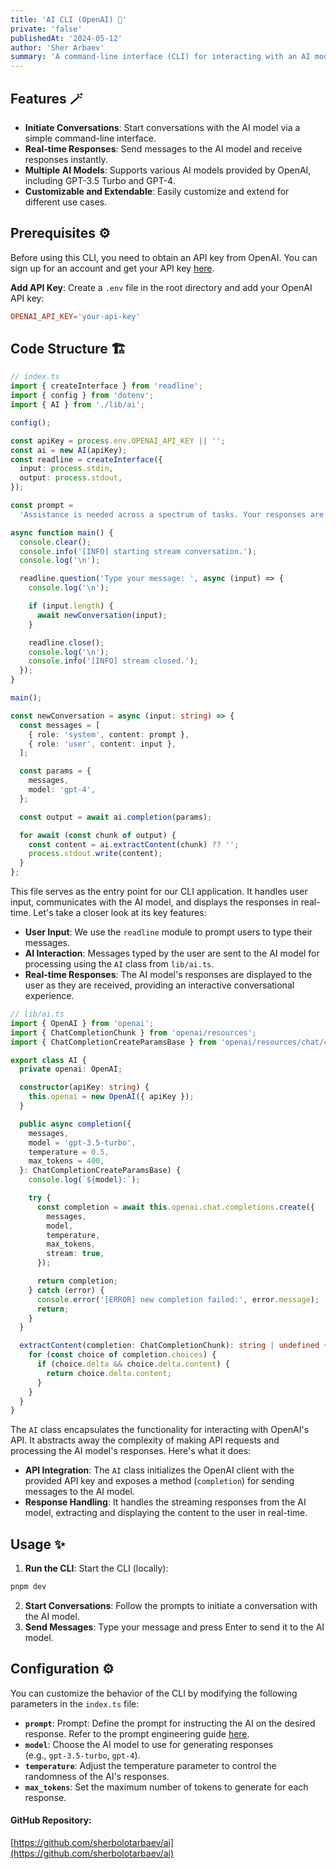 ```yaml
---
title: 'AI CLI (OpenAI) 🤖'
private: 'false'
publishedAt: '2024-05-12'
author: 'Sher Arbaev'
summary: 'A command-line interface (CLI) for interacting with an AI model using OpenAI's API. This CLI allows users to engage in text-based conversations with the AI model and receive responses in real-time.'
---
```


## Features 🪄

- **Initiate Conversations**: Start conversations with the AI model via a simple command-line interface.
- **Real-time Responses**: Send messages to the AI model and receive responses instantly.
- **Multiple AI Models**: Supports various AI models provided by OpenAI, including GPT-3.5 Turbo and GPT-4.
- **Customizable and Extendable**: Easily customize and extend for different use cases.

## Prerequisites ⚙️

Before using this CLI, you need to obtain an API key from OpenAI. You can sign up for an account and get your API key [here](https://openai.com).

**Add API Key**: Create a `.env` file in the root directory and add your OpenAI API key:

```makefile
OPENAI_API_KEY='your-api-key'
```

## Code Structure 🏗️

```typescript
// index.ts
import { createInterface } from 'readline';
import { config } from 'dotenv';
import { AI } from './lib/ai';

config();

const apiKey = process.env.OPENAI_API_KEY || '';
const ai = new AI(apiKey);
const readline = createInterface({
  input: process.stdin,
  output: process.stdout,
});

const prompt =
  'Assistance is needed across a spectrum of tasks. Your responses are expected to exude elegance and grace, reflecting a commitment to aesthetic excellence.';

async function main() {
  console.clear();
  console.info('[INFO] starting stream conversation.');
  console.log('\n');

  readline.question('Type your message: ', async (input) => {
    console.log('\n');

    if (input.length) {
      await newConversation(input);
    }

    readline.close();
    console.log('\n');
    console.info('[INFO] stream closed.');
  });
}

main();

const newConversation = async (input: string) => {
  const messages = [
    { role: 'system', content: prompt },
    { role: 'user', content: input },
  ];

  const params = {
    messages,
    model: 'gpt-4',
  };

  const output = await ai.completion(params);

  for await (const chunk of output) {
    const content = ai.extractContent(chunk) ?? '';
    process.stdout.write(content);
  }
};
```

This file serves as the entry point for our CLI application. It handles user input, communicates with the AI model, and displays the responses in real-time. Let's take a closer look at its key features:

- **User Input**: We use the `readline` module to prompt users to type their messages.
- **AI Interaction**: Messages typed by the user are sent to the AI model for processing using the `AI` class from `lib/ai.ts`.
- **Real-time Responses**: The AI model's responses are displayed to the user as they are received, providing an interactive conversational experience.

```typescript
// lib/ai.ts
import { OpenAI } from 'openai';
import { ChatCompletionChunk } from 'openai/resources';
import { ChatCompletionCreateParamsBase } from 'openai/resources/chat/completions';

export class AI {
  private openai: OpenAI;

  constructor(apiKey: string) {
    this.openai = new OpenAI({ apiKey });
  }

  public async completion({
    messages,
    model = 'gpt-3.5-turbo',
    temperature = 0.5,
    max_tokens = 400,
  }: ChatCompletionCreateParamsBase) {
    console.log(`${model}:`);

    try {
      const completion = await this.openai.chat.completions.create({
        messages,
        model,
        temperature,
        max_tokens,
        stream: true,
      });

      return completion;
    } catch (error) {
      console.error('[ERROR] new completion failed:', error.message);
      return;
    }
  }

  extractContent(completion: ChatCompletionChunk): string | undefined {
    for (const choice of completion.choices) {
      if (choice.delta && choice.delta.content) {
        return choice.delta.content;
      }
    }
  }
}
```

The `AI` class encapsulates the functionality for interacting with OpenAI's API. It abstracts away the complexity of making API requests and processing the AI model's responses. Here's what it does:

- **API Integration**: The `AI` class initializes the OpenAI client with the provided API key and exposes a method (`completion`) for sending messages to the AI model.
- **Response Handling**: It handles the streaming responses from the AI model, extracting and displaying the content to the user in real-time.

## Usage ✨

1. **Run the CLI**: Start the CLI (locally):

```bash
pnpm dev
```

2. **Start Conversations**: Follow the prompts to initiate a conversation with the AI model.
3. **Send Messages**: Type your message and press Enter to send it to the AI model.

## Configuration ⚙️

You can customize the behavior of the CLI by modifying the following parameters in the `index.ts` file:

- **`prompt`**: Prompt: Define the prompt for instructing the AI on the desired response. Refer to the prompt engineering guide [here](https://platform.openai.com/docs/guides/prompt-engineering).
- **`model`**: Choose the AI model to use for
  generating responses <br /> (e.g., `gpt-3.5-turbo`, `gpt-4`).
- **`temperature`**: Adjust the temperature parameter to control the randomness of the AI's responses.
- **`max_tokens`**: Set the maximum number of tokens to generate for each response.

#### GitHub Repository:

[https://github.com/sherbolotarbaev/ai](https://github.com/sherbolotarbaev/ai)
